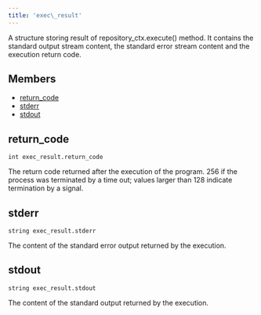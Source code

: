 ```yaml
---
title: 'exec\_result'
---
```




A structure storing result of repository\_ctx.execute() method. It contains the standard output stream content, the standard error stream content and the execution return code.

## Members

- [return\_code](#return-code)
- [stderr](#stderr)
- [stdout](#stdout)

## return\_code

```
int exec_result.return_code
```

 The return code returned after the execution of the program. 256 if the process was terminated by a time out; values larger than 128 indicate termination by a signal.



## stderr

```
string exec_result.stderr
```

 The content of the standard error output returned by the execution.



## stdout

```
string exec_result.stdout
```

 The content of the standard output returned by the execution.
